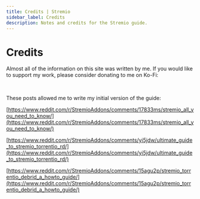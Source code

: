 ```yaml
---
title: Credits | Stremio
sidebar_label: Credits
description: Notes and credits for the Stremio guide.
---
```


# Credits 

Almost all of the information on this site was written by me. If you would like to support my work, please consider donating to me on Ko-Fi:
    
<KoFiWrapper widgetType="button"/><br/>

These posts allowed me to write my initial version of the guide:

[https://www.reddit.com/r/StremioAddons/comments/17833ms/stremio_all_you_need_to_know/](https://www.reddit.com/r/StremioAddons/comments/17833ms/stremio_all_you_need_to_know/)

[https://www.reddit.com/r/StremioAddons/comments/yi5jdw/ultimate_guide_to_stremio_torrentio_rd/](https://www.reddit.com/r/StremioAddons/comments/yi5jdw/ultimate_guide_to_stremio_torrentio_rd/)

[https://www.reddit.com/r/StremioAddons/comments/15agu2p/stremio_torrentio_debrid_a_howto_guide/](https://www.reddit.com/r/StremioAddons/comments/15agu2p/stremio_torrentio_debrid_a_howto_guide/)
